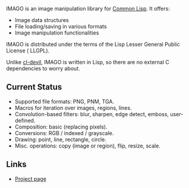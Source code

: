 IMAGO is an image manipulation library for [[Common Lisp]]. It offers:

* Image data structures
* File loading/saving in various formats
* Image manipulation functionalities

IMAGO is distributed under the terms of the Lisp Lesser General Public License ( LLGPL).

Unlike [[cl-devil]], IMAGO is written in Lisp, so there are no external C dependencies to worry about.

== Current Status ==
* Supported file formats: PNG, PNM, TGA.
* Macros for iteration over images, regions, lines.
* Convolution-based filters: blur, sharpen, edge detect, emboss, user-defined.
* Composition: basic (replacing pixels).
* Conversions: RGB / indexed / grayscale.
* Drawing: point, line, rectangle, circle.
* Misc. operations: copy (image or region), flip, resize, scale.

== Links ==
* [http://common-lisp.net/project/imago/ Project page]